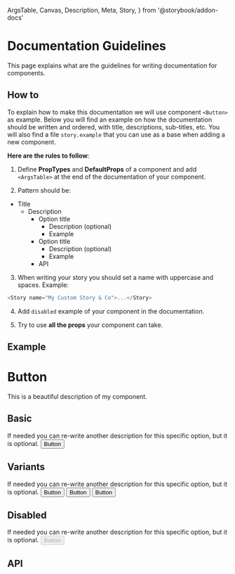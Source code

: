   ArgsTable,
  Canvas,
  Description,
  Meta,
  Story,
} from '@storybook/addon-docs'

<Meta title="Documentation Guidelines" />

# Documentation Guidelines

<Description>
  This page explains what are the guidelines for writing documentation for
  components.
</Description>

## How to

To explain how to make this documentation we will use component `<Button>` as example.
Below you will find an example on how the documentation should be written and ordered, with title, descriptions,
sub-titles, etc. You will also find a file `story.example` that you can use as a base when adding a new component.

**Here are the rules to follow**:

1. Define **PropTypes** and **DefaultProps** of a component and add `<ArgsTable>` at the end of the documentation of your component.

2. Pattern should be:

- Title
  - Description
    - Option title
      - Description (optional)
      - Example
    - Option title
      - Description (optional)
      - Example
    - API

3. When writing your story you should set a name with uppercase and spaces. Example:

```js
<Story name="My Custom Story & Co">...</Story>
```

4. Add `disabled` example of your component in the documentation.

5. Try to use **all the props** your component can take.

## Example

# Button

<Description of={Button}>
  This is a beautiful description of my component.
</Description>

## Basic

<Description>
  If needed you can re-write another description for this specific option, but
  it is optional.
</Description>

<Canvas>
  <Story name="Basic">
    <Button>Button</Button>
  </Story>
</Canvas>

## Variants

<Description>
  If needed you can re-write another description for this specific option, but
  it is optional.
</Description>

<Canvas>
  <Story name="Variant">
    <Button variant="primary" mr={2}>
      Button
    </Button>
    <Button variant="success" mr={2}>
      Button
    </Button>
    <Button variant="warning" mr={2}>
      Button
    </Button>
  </Story>
</Canvas>

## Disabled

<Description>
  If needed you can re-write another description for this specific option, but
  it is optional.
</Description>

<Canvas>
  <Story name="Disabled">
    <Button disabled>Button</Button>
  </Story>
</Canvas>

## API

<ArgsTable of={Button} />

